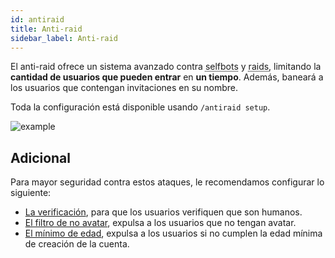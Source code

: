 ```yaml
---
id: antiraid
title: Anti-raid
sidebar_label: Anti-raid
---
```


El anti-raid ofrece un sistema avanzado contra <abbr title="Cuentas de usuario usadas como bots usando herramientas o código, esto incumple los términos de Discord">selfbots</abbr> y <abbr title="Un raid es un ataque coordinado de una gran cantidad de usuarios con la intención de dañar el servidor">raids</abbr>, limitando la __cantidad de usuarios que pueden entrar__ en __un tiempo__.
Además, baneará a los usuarios que contengan invitaciones en su nombre.

Toda la configuración está disponible usando `/antiraid setup`.

![example](https://i.imgur.com/uCT8CiI.gif)

## Adicional
Para mayor seguridad contra estos ataques, le recomendamos configurar lo siguiente:

* [La verificación](./verification), para que los usuarios verifiquen que son humanos.
* [El filtro de no avatar](./verification#no-avatar), expulsa a los usuarios que no tengan avatar.
* [El mínimo de edad](./verification#min-age), expulsa a los usuarios si no cumplen la edad mínima de creación de la cuenta.
